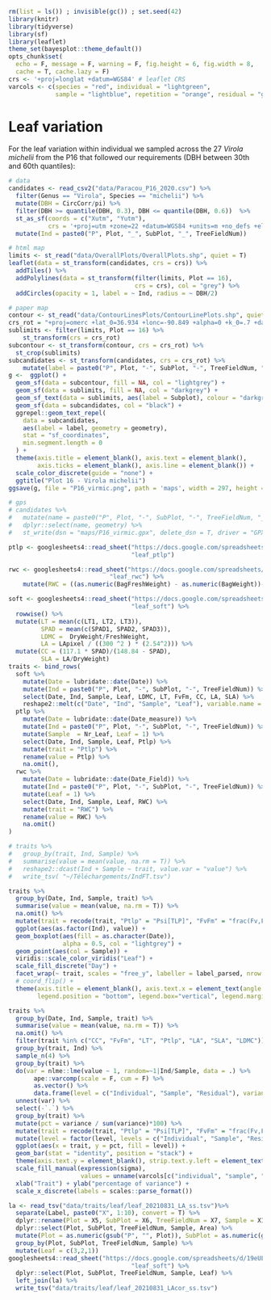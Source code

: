 ```r
rm(list = ls()) ; invisible(gc()) ; set.seed(42)
library(knitr)
library(tidyverse)
library(sf)
library(leaflet)
theme_set(bayesplot::theme_default())
opts_chunk$set(
  echo = F, message = F, warning = F, fig.height = 6, fig.width = 8,
  cache = T, cache.lazy = F)
crs <- '+proj=longlat +datum=WGS84' # leaflet CRS
varcols <- c(species = "red", individual = "lightgreen", 
             sample = "lightblue", repetition = "orange", residual = "grey")
```

# Leaf variation

For the leaf variation within individual we sampled across the 27 *Virola michelii* from the P16 that followed our requirements (DBH between 30th and 60th quantiles):

```r
# data
candidates <- read_csv2("data/Paracou_P16_2020.csv") %>%
  filter(Genus == "Virola", Species == "michelii") %>% 
  mutate(DBH = CircCorr/pi) %>% 
  filter(DBH >= quantile(DBH, 0.3), DBH <= quantile(DBH, 0.6))  %>% 
  st_as_sf(coords = c("Xutm", "Yutm"),
           crs = '+proj=utm +zone=22 +datum=WGS84 +units=m +no_defs +ellps=WGS84 +towgs84=0,0,0') %>% 
  mutate(Ind = paste0("P", Plot, "_", SubPlot, "_", TreeFieldNum))

# html map
limits <- st_read("data/OverallPlots/OverallPlots.shp", quiet = T)
leaflet(data = st_transform(candidates, crs = crs)) %>%
  addTiles() %>% 
  addPolylines(data = st_transform(filter(limits, Plot == 16),
                                   crs = crs), col = "grey") %>%
  addCircles(opacity = 1, label = ~ Ind, radius = ~ DBH/2) 

# paper map 
contour <- st_read("data/ContourLinesPlots/ContourLinePlots.shp", quiet = T)
crs_rot = "+proj=omerc +lat_0=36.934 +lonc=-90.849 +alpha=0 +k_0=.7 +datum=WGS84 +units=m +no_defs +gamma=20"
sublimits <- filter(limits, Plot == 16) %>% 
    st_transform(crs = crs_rot)
subcontour <- st_transform(contour, crs = crs_rot) %>% 
  st_crop(sublimits)
subcandidates <- st_transform(candidates, crs = crs_rot) %>% 
    mutate(label = paste0("P", Plot, "-", SubPlot, "-", TreeFieldNum, "_", substr(Genus, 1, 3), substr(Species, 1, 3), "_", round(DBH)))
g <-  ggplot() +
  geom_sf(data = subcontour, fill = NA, col = "lightgrey") +
  geom_sf(data = sublimits, fill = NA, col = "darkgrey") +
  geom_sf_text(data = sublimits, aes(label = Subplot), colour = "darkgrey") +
  geom_sf(data = subcandidates, col = "black") +
  ggrepel::geom_text_repel(
    data = subcandidates,
    aes(label = label, geometry = geometry),
    stat = "sf_coordinates",
    min.segment.length = 0
  ) +
  theme(axis.title = element_blank(), axis.text = element_blank(), 
        axis.ticks = element_blank(), axis.line = element_blank()) +
  scale_color_discrete(guide = "none") +
  ggtitle("Plot 16 - Virola michelii")
ggsave(g, file = "P16_virmic.png", path = 'maps', width = 297, height = 420, unit = 'mm', dpi = 300, bg = "white")

# gps
# candidates %>%
#   mutate(name = paste0("P", Plot, "-", SubPlot, "-", TreeFieldNum, "_", substr(Genus, 1, 3), substr(Species, 1, 3), "_", round(DBH))) %>% 
#   dplyr::select(name, geometry) %>%
#   st_write(dsn = "maps/P16_virmic.gpx", delete_dsn = T, driver = "GPX", layer = "waypoints")
```

```r
ptlp <- googlesheets4::read_sheet("https://docs.google.com/spreadsheets/d/19eULgGa02RS6hwn2ngeEu4akF2YdaQGHS5xSac2hIYI/edit?usp=sharing",
                                  "leaf_ptlp")

rwc <- googlesheets4::read_sheet("https://docs.google.com/spreadsheets/d/19eULgGa02RS6hwn2ngeEu4akF2YdaQGHS5xSac2hIYI/edit?usp=sharing",
                            "leaf_rwc") %>% 
    mutate(RWC = ((as.numeric(BagFreshWeight) - as.numeric(BagWeight))-DryWeight)/(SaturatedWeight-DryWeight))

soft <- googlesheets4::read_sheet("https://docs.google.com/spreadsheets/d/19eULgGa02RS6hwn2ngeEu4akF2YdaQGHS5xSac2hIYI/edit?usp=sharing",
                                  "leaf_soft") %>% 
  rowwise() %>% 
  mutate(LT = mean(c(LT1, LT2, LT3)), 
         SPAD = mean(c(SPAD1, SPAD2, SPAD3)), 
         LDMC =  DryWeight/FreshWeight,
         LA = LApixel / ((300 ^2 ) * (2.54^2))) %>% 
  mutate(CC = (117.1 * SPAD)/(148.84 - SPAD),
         SLA = LA/DryWeight)
traits <- bind_rows(
  soft %>% 
    mutate(Date = lubridate::date(Date)) %>% 
    mutate(Ind = paste0("P", Plot, "-", SubPlot, "-", TreeFieldNum)) %>% 
    select(Date, Ind, Sample, Leaf, LDMC, LT, FvFm, CC, LA, SLA) %>% 
    reshape2::melt(c("Date", "Ind", "Sample", "Leaf"), variable.name = "trait"),
  ptlp %>% 
    mutate(Date = lubridate::date(Date_measure)) %>% 
    mutate(Ind = paste0("P", Plot, "-", SubPlot, "-", TreeFieldNum)) %>% 
    mutate(Sample  = Nr_Leaf, Leaf = 1) %>% 
    select(Date, Ind, Sample, Leaf, Ptlp) %>% 
    mutate(trait = "Ptlp") %>% 
    rename(value = Ptlp) %>% 
    na.omit(),
  rwc %>% 
    mutate(Date = lubridate::date(Date_Field)) %>% 
    mutate(Ind = paste0("P", Plot, "-", SubPlot, "-", TreeFieldNum)) %>% 
    mutate(Leaf = 1) %>% 
    select(Date, Ind, Sample, Leaf, RWC) %>% 
    mutate(trait = "RWC") %>% 
    rename(value = RWC) %>% 
    na.omit()
)

# traits %>%
#   group_by(trait, Ind, Sample) %>% 
#   summarise(value = mean(value, na.rm = T)) %>% 
#   reshape2::dcast(Ind + Sample ~ trait, value.var = "value") %>% 
#   write_tsv( "~/Téléchargements/IndFT.tsv")
```

```r
traits %>% 
  group_by(Date, Ind, Sample, trait) %>% 
  summarise(value = mean(value, na.rm = T)) %>% 
  na.omit() %>% 
  mutate(trait = recode(trait, "Ptlp" = "Psi[TLP]", "FvFm" = "frac(Fv,Fm)")) %>% 
  ggplot(aes(as.factor(Ind), value)) +
  geom_boxplot(aes(fill = as.character(Date)),
               alpha = 0.5, col = "lightgrey") +
  geom_point(aes(col = Sample)) +
  viridis::scale_color_viridis("Leaf") +
  scale_fill_discrete("Day") +
  facet_wrap(~ trait, scales = "free_y", labeller = label_parsed, nrow = 2) +
  # coord_flip() +
  theme(axis.title = element_blank(), axis.text.x = element_text(angle = 90), 
        legend.position = "bottom", legend.box="vertical", legend.margin=margin())
```

```r
traits %>% 
  group_by(Date, Ind, Sample, trait) %>% 
  summarise(value = mean(value, na.rm = T)) %>% 
  na.omit() %>% 
  filter(trait %in% c("CC", "FvFm", "LT", "Ptlp", "LA", "SLA", "LDMC")) %>% 
  group_by(trait, Ind) %>% 
  sample_n(4) %>% 
  group_by(trait) %>% 
  do(var = nlme::lme(value ~ 1, random=~1|Ind/Sample, data = .) %>% 
       ape::varcomp(scale = F, cum = F) %>% 
       as.vector() %>% 
       data.frame(level = c("Individual", "Sample", "Residual"), variance = as.vector(.))) %>% 
  unnest(var) %>% 
  select(-`.`) %>% 
  group_by(trait) %>% 
  mutate(pct = variance / sum(variance)*100) %>%
  mutate(trait = recode(trait, "Ptlp" = "Psi[TLP]", "FvFm" = "frac(Fv,Fm)")) %>% 
  mutate(level = factor(level, levels = c("Individual", "Sample", "Residual"))) %>% 
  ggplot(aes(x = trait, y = pct, fill = level)) +
  geom_bar(stat = "identity", position = "stack") +
  theme(axis.text.y = element_blank(), strip.text.y.left = element_text(angle = 0)) +
  scale_fill_manual(expression(sigma), 
                    values = unname(varcols[c("individual", "sample", "residual")])) +
  xlab("Trait") + ylab("percentage of variance") +
  scale_x_discrete(labels = scales::parse_format())
```

```r
la <- read_tsv("data/traits/leaf/leaf_20210831_LA_ss.tsv")%>% 
  separate(Label, paste0("X", 1:10), convert = T) %>% 
  dplyr::rename(Plot = X5, SubPlot = X6, TreeFieldNum = X7, Sample = X10) %>% 
  dplyr::select(Plot, SubPlot, TreeFieldNum, Sample, Area) %>% 
  mutate(Plot = as.numeric(gsub("P", "", Plot)), SubPlot = as.numeric(gsub("C", "", SubPlot))) %>% 
  group_by(Plot, SubPlot, TreeFieldNum, Sample) %>% 
  mutate(Leaf = c(3,2,1))
googlesheets4::read_sheet("https://docs.google.com/spreadsheets/d/19eULgGa02RS6hwn2ngeEu4akF2YdaQGHS5xSac2hIYI/edit?usp=sharing",
                                  "leaf_soft") %>% 
  dplyr::select(Plot, SubPlot, TreeFieldNum, Sample, Leaf) %>% 
  left_join(la) %>% 
  write_tsv("data/traits/leaf/leaf_20210831_LAcor_ss.tsv")
```
